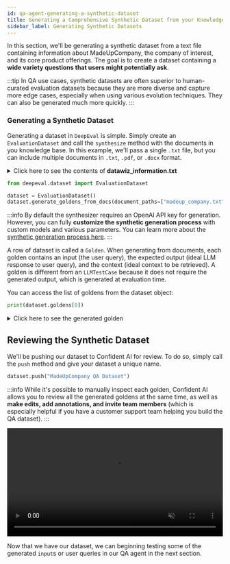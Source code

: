 ```yaml
---
id: qa-agent-generating-a-synthetic-dataset
title: Generating a Comprehensive Synthetic Dataset from your Knowledge Base
sidebar_label: Generating Synthetic Datasets
---
```


In this section, we'll be generating a synthetic dataset from a text file containing information about MadeUpCompany, the company of interest, and its core product offerings. The goal is to create a dataset containing a **wide variety questions that users might potentially ask**.

:::tip
In QA use cases, synthetic datasets are often superior to human-curated evaluation datasets because they are more diverse and capture more edge cases, especially when using various evolution techniques. They can also be generated much more quickly.
:::

### Generating a Synthetic Dataset

Generating a dataset in `DeepEval` is simple. Simply create an `EvaluationDataset` and call the `synthesize` method with the documents in you knowledge base. In this example, we'll pass a single `.txt` file, but you can include multiple documents in `.txt`, `.pdf`, or `.docx` format.

<details><summary>Click here to see the contents of <strong>datawiz_information.txt</strong></summary>
<p>

```
About MadeUpCompany
MadeUpCompany is a pioneering technology firm founded in 2010, specializing in cloud computing, data analytics, and machine learning. Headquartered in San Francisco, California, we have a global presence with satellite offices in New York, London, and Tokyo. Our mission is to empower businesses and individuals with cutting-edge technology that enhances efficiency, scalability, and innovation.

With a diverse team of experts from various industries—including AI research, cybersecurity, and enterprise software development—we push the boundaries of what’s possible. Our commitment to continuous improvement, security, and customer success has earned us recognition as a leader in the tech space.

Our Values
At MadeUpCompany, we believe in:

Innovation – Continuously developing and refining solutions that meet the evolving needs of businesses.
Security & Privacy – Implementing world-class security protocols to protect our customers' data.
Customer-Centric Approach – Designing intuitive, powerful tools that make complex technology accessible.
Sustainability – Ensuring our infrastructure is energy-efficient and environmentally responsible.
Products and Services
We offer a comprehensive suite of cloud-based solutions that streamline operations, enhance decision-making, and power AI-driven insights.

CloudMate – Secure and Scalable Cloud Storage
CloudMate is our flagship cloud storage solution, designed for businesses of all sizes. Features include:
✅ Seamless data migration with automated backups
✅ Military-grade encryption and multi-factor authentication
✅ Role-based access control for enterprise security
✅ AI-powered file organization and search capabilities

DataWiz – Advanced Data Analytics
DataWiz transforms raw data into actionable insights using cutting-edge machine learning models. Features include:
📊 Predictive analytics for demand forecasting and customer behavior modeling
📊 Real-time dashboards with customizable reporting
📊 API integrations with popular business intelligence tools
📊 Automated anomaly detection for fraud prevention and operational efficiency

Custom AI Solutions
We provide tailored machine learning models to optimize business workflows, automate repetitive tasks, and enhance decision-making. From NLP-based chatbots to AI-driven recommendation engines, we develop bespoke AI solutions for various industries.

Pricing
We offer flexible pricing plans to meet the needs of individuals, small businesses, and large enterprises.

CloudMate Plans

Basic: $9.99/month – 100GB storage, essential security features
Professional: $29.99/month – 1TB storage, enhanced security, priority support
Enterprise: Custom pricing – Unlimited storage, advanced compliance tools, dedicated account manager
DataWiz Plans

Starter: $49/month – Basic analytics, limited AI insights
Growth: $99/month – Advanced machine learning models, predictive analytics
Enterprise: Custom pricing – Full AI customization, dedicated data scientists
Custom AI Solutions – Pricing is determined based on project scope and complexity. Contact our sales team for a personalized quote.

Technical Support
Our award-winning customer support team is available 24/7 to assist with any technical issues. Support channels include:
📞 Toll-free phone support
💬 Live chat assistance
📧 Email support with guaranteed response within 6 hours
📚 Comprehensive FAQ and user guides available on our website
👥 Community forum for peer-to-peer discussions and best practices

Most technical issues are resolved within 24 hours, ensuring minimal downtime for your business.

Security and Compliance
Security is at the heart of everything we do. MadeUpCompany adheres to the highest security and regulatory standards, including:

🔒 GDPR, HIPAA, and SOC 2 Compliance – Ensuring global security and data protection compliance.
🔒 End-to-End Encryption – Protecting data in transit and at rest with AES-256 encryption.
🔒 Zero Trust Architecture – Implementing rigorous access control and continuous authentication.
🔒 DDoS Protection & Advanced Threat Detection – Safeguarding against cyber threats with AI-powered monitoring.

Our team continuously updates security measures to stay ahead of evolving cyber risks.

Account Management
Managing your MadeUpCompany services is simple and intuitive via our online portal. Customers can:

✔️ Upgrade or downgrade plans at any time
✔️ Access billing history and download invoices
✔️ Manage multiple users and set role-based permissions
✔️ Track storage and analytics usage in real time

For enterprise accounts, we offer dedicated account managers who provide strategic guidance and personalized support.

Refund and Cancellation Policy
We stand by the quality of our services and offer a 30-day money-back guarantee on all plans.

If you're not satisfied, you can request a full refund within the first 30 days.
After 30 days, you may cancel your subscription at any time, and we’ll issue a prorated refund based on your remaining subscription period.
Enterprise contracts include a flexible exit clause, ensuring fair terms for long-term clients.
Upcoming Features
We are constantly evolving and introducing new features based on customer feedback. Here’s what’s coming soon:

🚀 AI-Driven Data Insights – DataWiz will introduce automated trend forecasting powered by deep learning.
🚀 Collaboration Tools for CloudMate – Enhanced real-time document editing and team workspaces for seamless collaboration.
🚀 Zero-Knowledge Encryption – An optional feature for businesses requiring absolute data confidentiality.

We value our customers' input and prioritize updates that deliver the most impact.

Why Choose MadeUpCompany?

✔️ Over 1 million satisfied users worldwide
✔️ Trusted by Fortune 500 companies
✔️ Featured in TechCrunch, Forbes, and Wired as a top innovator
✔️ Unmatched customer support and security

Whether you're a startup, an enterprise, or an individual user, MadeUpCompany provides the tools you need to thrive in the digital age.

For more information, visit our website at www.madeupcompany.com or contact our sales team at sales@madeupcompany.com. 🚀
```

</p>
</details>

```python
from deepeval.dataset import EvaluationDataset

dataset = EvaluationDataset()
dataset.generate_goldens_from_docs(document_paths=["madeup_company.txt"])
```

:::info
By default the synthesizer requires an OpenAI API key for generation. However, you can fully **customize the synthetic generation process** with custom models and various parameters. You can learn more about the [synthetic generation process here](/docs/synthesizer-introduction).
:::

A row of dataset is called a `Golden`. When generating from documents, each golden contains an input (the user query), the expected output (ideal LLM response to user query), and the context (ideal context to be retrieved). A golden is different from an `LLMTestCase` because it does not require the generated output, which is generated at evaluation time.

You can access the list of goldens from the dataset object:

```python
print(dataset.goldens[0])
```

<details><summary>Click here to see the generated golden</summary>
<p>

```python
Golden(
    input="Examine CloudMate's unique enterprise offerings: comprehensive compliance tools and dedicated support services."
    expected_output="""
        CloudMate's Enterprise plan offers a robust set of features tailored for large organizations seeking scalable cloud solutions. Key offerings include:

        1. **Unlimited Storage**: Ideal for enterprises with substantial data storage requirements.

        2. **Advanced Compliance Tools**: These tools help organizations adhere to industry regulations and standards, ensuring data privacy and protection.

        3. **Dedicated Account Manager**: Provides personalized support and guidance to maximize the use of CloudMate services.

        Combined with enterprise-grade security measures like role-based access control, military-grade encryption, and multi-factor authentication, CloudMate's Enterprise plan ensures both security and seamless operation of critical business functions. Custom pricing options allow for tailored solutions specific to each enterprise's needs.
    """
    context=[
        """Basic: $9.99/month – 100GB storage, essential security features
            Professional: $29.99/month – 1TB storage, enhanced security, priority support
            Enterprise: Custom pricing – Unlimited storage, advanced compliance tools, dedicated account manager
            DataWiz Plans

            Starter: $49/month – Basic analytics, limited AI insights
            Growth: $99/month – Advanced machine learning models, predictive analytics
            Enterprise: Custom pricing – Full AI customization
        """,
        """✅ Military-grade encryption and multi-factor authentication
            ✅ Role-based access control for enterprise security
            ✅ AI-powered file organization and search capabilities

            DataWiz – Advanced Data Analytics
            DataWiz transforms raw data into actionable insights using cutting-edge machine learning models. Features include:
            📊 Predictive analytics for demand forecasting and customer behavior modeling
            📊 Real-time dashboards with customizable reporting
            📊 API integrations with popular business
        """,
        """ intelligence tools
            📊 Automated anomaly detection for fraud prevention and operational efficiency

            Custom AI Solutions
            We provide tailored machine learning models to optimize business workflows, automate repetitive tasks, and enhance decision-making. From NLP-based chatbots to AI-driven recommendation engines, we develop bespoke AI solutions for various industries.

            Pricing
            We offer flexible pricing plans to meet the needs of individuals, small businesses, and large enterprises.

            CloudMate Plans
        """
    ]
)
```

</p>
</details>

## Reviewing the Synthetic Dataset

We'll be pushing our dataset to Confident AI for review. To do so, simply call the `push` method and give your dataset a unique name.

```python
dataset.push("MadeUpCompany QA Dataset")
```

:::info
While it's possible to manually inspect each golden, Confident AI allows you to review all the generated goldens at the same time, as well as **make edits, add annotations, and invite team members** (which is especially helpful if you have a customer support team helping you build the QA dataset).
:::

<div
  style={{
    display: "flex",
    alignItems: "center",
    justifyContent: "center",
    marginBottom: "20px",
  }}
>
  <video width="100%" autoPlay loop muted playsInlines>
    <source
      src="https://deepeval-docs.s3.us-east-1.amazonaws.com/qa-agent-review-dataset.mp4"
      type="video/mp4"
    />
  </video>
</div>

Now that we have our dataset, we can beginning testing some of the generated `input`s or user queries in our QA agent in the next section.
